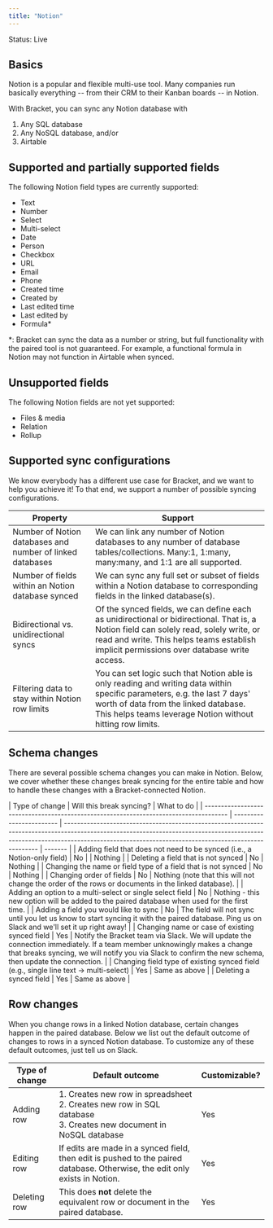 ```yaml
---
title: "Notion"
---
```


<TipGood>Status: Live</TipGood>

## Basics

Notion is a popular and flexible multi-use tool. Many companies run basically everything -- from their CRM to their Kanban boards -- in Notion.

With Bracket, you can sync any Notion database with

1. Any SQL database
2. Any NoSQL database, and/or
3. Airtable

## Supported and partially supported fields

The following Notion field types are currently supported:

- Text
- Number
- Select
- Multi-select
- Date
- Person
- Checkbox
- URL
- Email
- Phone
- Created time
- Created by
- Last edited time
- Last edited by
- Formula\*

\*: Bracket can sync the data as a number or string, but full functionality with the paired tool is not guaranteed. For example, a functional formula in Notion may not function in Airtable when synced.

## Unsupported fields

The following Notion fields are not yet supported:

- Files & media
- Relation
- Rollup

## Supported sync configurations

We know everybody has a different use case for Bracket, and we want to help you achieve it! To that end, we support a number of possible syncing configurations.

| Property                                                  | Support                                                                                                                                                                                                                            |
| --------------------------------------------------------- | ---------------------------------------------------------------------------------------------------------------------------------------------------------------------------------------------------------------------------------- |
| Number of Notion databases and number of linked databases | We can link any number of Notion databases to any number of database tables/collections. Many:1, 1:many, many:many, and 1:1 are all supported.                                                                                     |
| Number of fields within an Notion database synced         | We can sync any full set or subset of fields within a Notion database to corresponding fields in the linked database(s).                                                                                                           |
| Bidirectional vs. unidirectional syncs                    | Of the synced fields, we can define each as unidirectional or bidirectional. That is, a Notion field can solely read, solely write, or read and write. This helps teams establish implicit permissions over database write access. |
| Filtering data to stay within Notion row limits           | You can set logic such that Notion able is only reading and writing data within specific parameters, e.g. the last 7 days' worth of data from the linked database. This helps teams leverage Notion without hitting row limits.    |

## Schema changes

There are several possible schema changes you can make in Notion. Below, we cover whether these changes break syncing for the entire table and how to handle these changes with a Bracket-connected Notion.

| Type of change                                                                        | Will this break syncing? | What to do                                                                                                                                                                                                                         |
| ------------------------------------------------------------------------------------- | ------------------------ | ---------------------------------------------------------------------------------------------------------------------------------------------------------------------------------------------------------------------------------- | ------- |
| Adding field that does not need to be synced (i.e., a Notion-only field)              | No                       |                                                                                                                                                                                                                                    | Nothing |
| Deleting a field that is not synced                                                   | No                       | Nothing                                                                                                                                                                                                                            |
| Changing the name or field type of a field that is not synced                         | No                       | Nothing                                                                                                                                                                                                                            |
| Changing order of fields                                                              | No                       | Nothing (note that this will not change the order of the rows or documents in the linked database).                                                                                                                                |
| Adding an option to a multi-select or single select field                             | No                       | Nothing - this new option will be added to the paired database when used for the first time.                                                                                                                                       |
| Adding a field you would like to sync                                                 | No                       | The field will not sync until you let us know to start syncing it with the paired database. Ping us on Slack and we'll set it up right away!                                                                                       |
| Changing name or case of existing synced field                                        | Yes                      | Notify the Bracket team via Slack. We will update the connection immediately. If a team member unknowingly makes a change that breaks syncing, we will notify you via Slack to confirm the new schema, then update the connection. |
| Changing field type of existing synced field (e.g., single line text -> multi-select) | Yes                      | Same as above                                                                                                                                                                                                                      |
| Deleting a synced field                                                               | Yes                      | Same as above                                                                                                                                                                                                                      |

## Row changes

When you change rows in a linked Notion database, certain changes happen in the paired database. Below we list out the default outcome of changes to rows in a synced Notion database. To customize any of these default outcomes, just tell us on Slack.

| Type of change | Default outcome                                                                                                             | Customizable? |
| -------------- | --------------------------------------------------------------------------------------------------------------------------- | ------------- |
| Adding row     | 1. Creates new row in spreadsheet<br />2. Creates new row in SQL database<br />3. Creates new document in NoSQL database    | Yes           |
| Editing row    | If edits are made in a synced field, then edit is pushed to the paired database. Otherwise, the edit only exists in Notion. | Yes           |
| Deleting row   | This does **not** delete the equivalent row or document in the paired database.                                             | Yes           |
